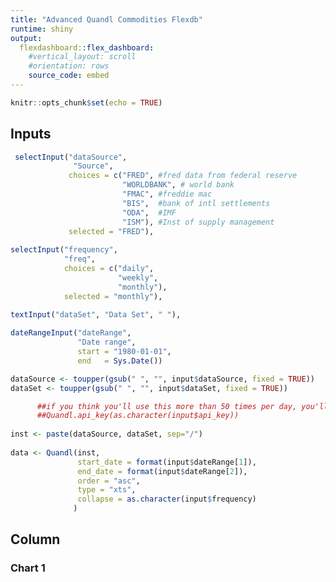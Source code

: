 ```yaml
---
title: "Advanced Quandl Commodities Flexdb"
runtime: shiny
output:
  flexdashboard::flex_dashboard:
    #vertical_layout: scroll
    #orientation: rows
    source_code: embed
---
```


```r
knitr::opts_chunk$set(echo = TRUE)
```

Inputs{.sidebar}
--------------------------------

```r
 selectInput("dataSource",
              "Source",
             choices = c("FRED", #fred data from federal reserve
                         "WORLDBANK", # world bank
                         "FMAC", #freddie mac
                         "BIS",  #bank of intl settlements
                         "ODA",  #IMF
                         "ISM"), #Inst of supply management
             selected = "FRED"),
                     
selectInput("frequency",
            "freq",
            choices = c("daily",
                        "weekly",
                        "monthly"),
            selected = "monthly"),
                     
textInput("dataSet", "Data Set", " "),

dateRangeInput("dateRange",
               "Date range",
               start = "1980-01-01",
               end   = Sys.Date())

dataSource <- toupper(gsub(" ", "", input$dataSource, fixed = TRUE))
dataSet <- toupper(gsub(" ", "", input$dataSet, fixed = TRUE))

      ##if you think you'll use this more than 50 times per day, you'll need an api key
      ##Quandl.api_key(as.character(input$api_key))
      
inst <- paste(dataSource, dataSet, sep="/")
      
data <- Quandl(inst,
               start_date = format(input$dateRange[1]),
               end_date = format(input$dateRange[2]),
               order = "asc",
               type = "xts",
               collapse = as.character(input$frequency)
              )
```

Column
-------------------------------------
    
### Chart 1
    
```r
```
